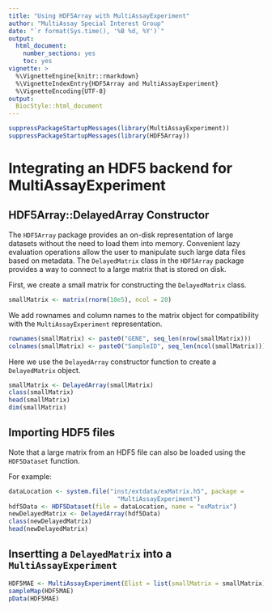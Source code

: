 ```yaml
---
title: "Using HDF5Array with MultiAssayExperiment"
author: "MultiAssay Special Interest Group"
date: "`r format(Sys.time(), '%B %d, %Y')`"
output:
  html_document:
    number_sections: yes
    toc: yes
vignette: >
  %\VignetteEngine{knitr::rmarkdown}
  %\VignetteIndexEntry{HDF5Array and MultiAssayExperiment}
  %\VignetteEncoding{UTF-8}
output:
  BiocStyle::html_document
---
```



```r
suppressPackageStartupMessages(library(MultiAssayExperiment))
suppressPackageStartupMessages(library(HDF5Array))
```

# Integrating an HDF5 backend for MultiAssayExperiment

## HDF5Array::DelayedArray Constructor

The `HDF5Array` package provides an on-disk representation of large datasets
without the need to load them into memory. Convenient lazy evaluation operations
allow the user to manipulate such large data files based on metadata.
The `DelayedMatrix` class in the `HDF5Array` package provides a way to
connect to a large matrix that is stored on disk.

First, we create a small matrix for constructing the `DelayedMatrix` class.

```r
smallMatrix <- matrix(rnorm(10e5), ncol = 20)
```

We add rownames and column names to the matrix object for compatibility with
the `MultiAssayExperiment` representation.

```r
rownames(smallMatrix) <- paste0("GENE", seq_len(nrow(smallMatrix)))
colnames(smallMatrix) <- paste0("SampleID", seq_len(ncol(smallMatrix)))
```

Here we use the `DelayedArray` constructor function to create a
`DelayedMatrix` object.

```r
smallMatrix <- DelayedArray(smallMatrix)
class(smallMatrix)
head(smallMatrix)
dim(smallMatrix)
```

## Importing HDF5 files

Note that a large matrix from an HDF5 file can also be loaded using the
`HDF5Dataset` function. 

For example: 

```r
dataLocation <- system.file("inst/extdata/exMatrix.h5", package =
                              "MultiAssayExperiment")
hdf5Data <- HDF5Dataset(file = dataLocation, name = "exMatrix")
newDelayedMatrix <- DelayedArray(hdf5Data)
class(newDelayedMatrix)
head(newDelayedMatrix)
```

## Insertting a `DelayedMatrix` into a `MultiAssayExperiment`

```r
HDF5MAE <- MultiAssayExperiment(Elist = list(smallMatrix = smallMatrix))
sampleMap(HDF5MAE)
pData(HDF5MAE)
```

